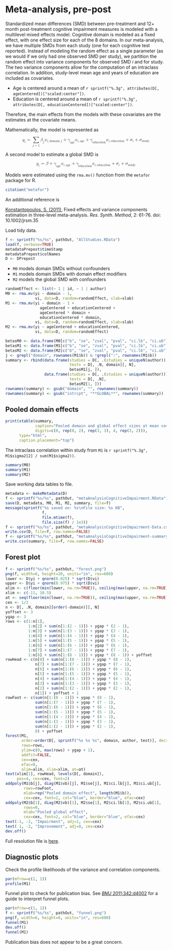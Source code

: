 # Meta-analysis, pre-post

Standardized mean differences (SMD) between pre-treatment and 12+ month post-treatment cognitive impairment measures is modeled with a multilevel mixed effects model.
Cognitive domain is modeled as a fixed effect, with one effect size for each of the 8 domains.
In our meta-analysis, we have multiple SMDs from each study
(one for each cognitive test reported).
Instead of modeling the random effect as a single parameter
(as we would if we only had one observed SMD per study),
we partition the random effect into variance components for observed SMD *i* and for study.
The two variance components allow for the computation of an intraclass correlation.
In addition, study-level mean age and years of education are included as covariates.

* Age is centered around a mean of `r sprintf("%.3g", attributes(D[, ageCentered])["scaled:center"])`.
* Education is centered around a mean of `r sprintf("%.3g", attributes(D[, educationCentered])["scaled:center"])`.

Therefore, the main effects from the models with these covariates are the estimates at the covariate means.

Mathematically, the model is represented as

<math xmlns="http://www.w3.org/1998/Math/MathML" display="block">
  <msub>
    <mi>y</mi>
    <mi>i</mi>
  </msub>
  <mo>=</mo>
  <munder>
    <mo>&#x2211;<!-- ??? --></mo>
    <mrow class="MJX-TeXAtom-ORD">
      <mi>j</mi>
      <mo>=</mo>
      <mn>1</mn>
    </mrow>
  </munder>
  <msub>
    <mi>&#x03B2;<!-- ?? --></mi>
    <mi>j</mi>
  </msub>
  <msub>
    <mi>x</mi>
    <mrow class="MJX-TeXAtom-ORD">
      <mi>i</mi>
      <mo>,</mo>
      <mtext>domain&#xA0;</mtext>
      <mi>j</mi>
    </mrow>
  </msub>
  <mo>+</mo>
  <msub>
    <mi>&#x03B3;<!-- ?? --></mi>
    <mtext>age</mtext>
  </msub>
  <msub>
    <mi>x</mi>
    <mrow class="MJX-TeXAtom-ORD">
      <mi>i</mi>
      <mo>,</mo>
      <mtext>age</mtext>
    </mrow>
  </msub>
  <mo>+</mo>
  <msub>
    <mi>&#x03B3;<!-- ?? --></mi>
    <mtext>education</mtext>
  </msub>
  <msub>
    <mi>x</mi>
    <mrow class="MJX-TeXAtom-ORD">
      <mi>i</mi>
      <mo>,</mo>
      <mtext>education</mtext>
    </mrow>
  </msub>
  <mo>+</mo>
  <msub>
    <mi>&#x03C3;<!-- ?? --></mi>
    <mi>i</mi>
  </msub>
  <mo>+</mo>
  <msub>
    <mi>&#x03C3;<!-- ?? --></mi>
    <mtext>study</mtext>
  </msub>
</math>

A second model to estimate a global SMD is

<math xmlns="http://www.w3.org/1998/Math/MathML" display="block">
  <msub>
    <mi>y</mi>
    <mi>i</mi>
  </msub>
  <mo>=</mo>
  <mi>&#x03B2;<!-- ?? --></mi>
  <mo>+</mo>
  <msub>
    <mi>&#x03B3;<!-- ?? --></mi>
    <mtext>age</mtext>
  </msub>
  <msub>
    <mi>x</mi>
    <mrow class="MJX-TeXAtom-ORD">
      <mi>i</mi>
      <mo>,</mo>
      <mtext>age</mtext>
    </mrow>
  </msub>
  <mo>+</mo>
  <msub>
    <mi>&#x03B3;<!-- ?? --></mi>
    <mtext>education</mtext>
  </msub>
  <msub>
    <mi>x</mi>
    <mrow class="MJX-TeXAtom-ORD">
      <mi>i</mi>
      <mo>,</mo>
      <mtext>education</mtext>
    </mrow>
  </msub>
  <mo>+</mo>
  <msub>
    <mi>&#x03C3;<!-- ?? --></mi>
    <mi>i</mi>
  </msub>
  <mo>+</mo>
  <msub>
    <mi>&#x03C3;<!-- ?? --></mi>
    <mtext>study</mtext>
  </msub>
</math>

Models were estimated using the `rma.mv()` function from the `metafor` package for R.

```r
citation("metafor")
```

An additional reference is

[Konstantopoulos, S. (2011)](http://onlinelibrary.wiley.com/doi/10.1002/jrsm.35/abstract), Fixed effects and variance components estimation in three-level meta-analysis. *Res. Synth. Method*, 2: 61-76. doi: 10.1002/jrsm.35

Load tidy data.

```r
f <- sprintf("%s/%s", pathOut, "AllStudies.RData")
load(f, verbose=TRUE)
metadataPrepost$timeStamp
metadataPrepost$colNames
D <- DPrepost
```

* `M0` models domain SMDs without confounders
* `M1` models domain SMDs with domain effect modifiers
* `M2` models the global SMD with confounders

```r
randomEffect <- list(~ 1 | id, ~ 1 | author)
M0 <- rma.mv(yi ~ domain - 1,
             vi, data=D, random=randomEffect, slab=slab)
M1 <- rma.mv(yi ~ domain - 1 + 
               ageCentered + educationCentered + 
               ageCentered * domain + 
               educationCentered * domain,
             vi, data=D, random=randomEffect, slab=slab)
M2 <- rma.mv(yi ~ ageCentered + educationCentered,
             vi, data=D, random=randomEffect)
```

```r
betasM0 <- data.frame(M0[c("b", "se", "zval", "pval", "ci.lb", "ci.ub")])
betasM1 <- data.frame(M1[c("b", "se", "zval", "pval", "ci.lb", "ci.ub")])
betasM2 <- data.frame(M2[c("b", "se", "zval", "pval", "ci.lb", "ci.ub")])
j <- grepl("domain", rownames(M1$b)) & !grepl(":", rownames(M1$b))
summary <- rbind(data.frame(studies = D[, .(studies = uniqueN(author)), domain][, studies],
                            tests = D[, .N, domain][, N],
                            betasM1[j, ]),
                 data.frame(studies = D[, .(studies = uniqueN(author))][, studies],
                            tests = D[, .N],
                            betasM2[1, ]))
rownames(summary) <- gsub("domain", "", rownames(summary))
rownames(summary) <- gsub("intrcpt", "**GLOBAL**", rownames(summary))
```


## Pooled domain effects

```r
print(xtable(summary,
             caption="Pooled domain and global effect sizes at mean covariate values",
             digits=c(0, rep(0, 2), rep(3, 3), 4, rep(3, 2))),
      type="html",
      caption.placement="top")
```

The intraclass correlation within study from `M1` is `r sprintf("%.3g", M1$sigma2[2] / sum(M1$sigma2))`.

```r
summary(M0)
summary(M1)
summary(M2)
```

Save working data tables to file.

```r
metadata <- makeMetadata(D)
f <- sprintf("%s/%s", pathOut, "metaAnalysisCognitiveImpairment.RData")
save(D, metadata, M0, M1, M2, summary, file=f)
message(sprintf("%s saved on: %s\nFile size: %s KB", 
                f,
                file.mtime(f),
                file.size(f) / 1e3))
f <- sprintf("%s/%s", pathOut, "metaAnalysisCognitiveImpairment-Data.csv")
write.csv(D, file=f, row.names=FALSE)
f <- sprintf("%s/%s", pathOut, "metaAnalysisCognitiveImpairment-summary.csv")
write.csv(summary, file=f, row.names=FALSE)
```


## Forest plot

```r
f <- sprintf("%s/%s", pathOut, "forest.png")
png(f, width=6, height=20, units="in", res=600)
lower <- D$yi + qnorm(0.025) * sqrt(D$vi)
upper <- D$yi + qnorm(0.975) * sqrt(D$vi)
alim <- c(floor(min(lower, na.rm=TRUE)), ceiling(max(upper, na.rm=TRUE)))
xlim <- c(-11, 10.5)
at <- seq(floor(min(lower, na.rm=TRUE)), ceiling(max(upper, na.rm=TRUE)), 2)
cex <- 1/2
n <- D[, .N, domain][order(-domain)][, N]
yoffset <- 3
ygap <- 3
rows <- c(1:n[1],
          1:n[2] + sum(n[1:(2 - 1)]) + ygap * (2 - 1),
          1:n[3] + sum(n[1:(3 - 1)]) + ygap * (3 - 1),
          1:n[4] + sum(n[1:(4 - 1)]) + ygap * (4 - 1),
          1:n[5] + sum(n[1:(5 - 1)]) + ygap * (5 - 1),
          1:n[6] + sum(n[1:(6 - 1)]) + ygap * (6 - 1),
          1:n[7] + sum(n[1:(7 - 1)]) + ygap * (7 - 1),
          1:n[8] + sum(n[1:(8 - 1)]) + ygap * (8 - 1)) + yoffset
rowHead <- c(n[8] + sum(n[1:(8 - 1)]) + ygap * (8 - 1),
             n[7] + sum(n[1:(7 - 1)]) + ygap * (7 - 1),
             n[6] + sum(n[1:(6 - 1)]) + ygap * (6 - 1),
             n[5] + sum(n[1:(5 - 1)]) + ygap * (5 - 1),
             n[4] + sum(n[1:(4 - 1)]) + ygap * (4 - 1),
             n[3] + sum(n[1:(3 - 1)]) + ygap * (3 - 1),
             n[2] + sum(n[1:(2 - 1)]) + ygap * (2 - 1),
             n[1]) + yoffset + 1
rowFoot <- c(sum(n[1:(8 - 1)]) + ygap * (8 - 1),
             sum(n[1:(7 - 1)]) + ygap * (7 - 1),
             sum(n[1:(6 - 1)]) + ygap * (6 - 1),
             sum(n[1:(5 - 1)]) + ygap * (5 - 1),
             sum(n[1:(4 - 1)]) + ygap * (4 - 1),
             sum(n[1:(3 - 1)]) + ygap * (3 - 1),
             sum(n[1:(2 - 1)]) + ygap * (2 - 1),
             0) + yoffset
forest(M1,
       order=order(D[, sprintf("%s %s %s", domain, author, test)], decreasing=TRUE),
       rows=rows,
       ylim=c(0, max(rows) + ygap + 1),
       addfit=FALSE,
       cex=cex,
       efac=0,
       alim=alim, xlim=xlim, at=at)
text(xlim[1], rowHead, levels(D[, domain]),
     pos=4, cex=cex, font=2)
addpoly(M1$b[j], diag(M1$vb)[j], M1$se[j], M1$ci.lb[j], M1$ci.ub[j],
        rows=rowFoot,
        mlab=rep("Pooled domain effect", length(M1$b)),
        cex=cex, font=2, col="blue", border="blue", efac=cex)
addpoly(M2$b[1], diag(M2$vb)[1], M2$se[1], M2$ci.lb[1], M2$ci.ub[1],
        rows=0,
        mlab="Pooled global effect",
        cex=cex, font=2, col="blue", border="blue", efac=cex)
text(-1, -2, "Impairment", adj=1, cex=cex)
text( 1, -2, "Improvement", adj=0, cex=cex)
dev.off()
```

Full resolution file is [here](Output/forest.png).


## Diagnostic plots

Check the profile likelihoods of the variance and correlation components.

```r
par(mfrow=c(2, 1))
profile(M1)
```

Funnel plot to check for publication bias.
See [*BMJ* 2011;342:d4002](http://www.bmj.com/content/343/bmj.d4002) for a guide to interpret funnel plots.

```r
par(mfrow=c(1, 1))
f <- sprintf("%s/%s", pathOut, "funnel.png")
png(f, width=6, height=6, units="in", res=600)
funnel(M1)
dev.off()
funnel(M1)
```

Publication bias does not appear to be a great concern.
